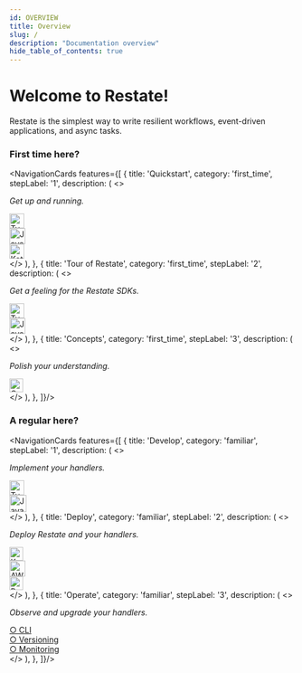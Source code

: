 ```yaml
---
id: OVERVIEW
title: Overview
slug: /
description: "Documentation overview"
hide_table_of_contents: true
---
```



# Welcome to Restate!

Restate is the simplest way to write resilient workflows, event-driven applications, and async tasks.

### First time here?

<NavigationCards features={[
    {
        title: 'Quickstart',
        category: 'first_time',
        stepLabel: '1',
        description: (
            <>
                <p className="font-size-90 margin--none">
                    <i>Get up and running.</i>
                </p>
                <div id="overviewButtonDiv"><a className="overviewButton btn btn-primary btn-lg firstTimeButton"
                                               href="/get_started/quickstart?sdk=ts"
                                               role="button"><img className="buttonIcon" src="/img/typescript.svg" width="26"
                                                                  alt="TypeScript Quickstart"></img></a></div>
                <div id="overviewButtonDiv"><a className="overviewButton btn btn-primary btn-lg firstTimeButton"
                                               href="/get_started/quickstart?sdk=java"
                                               role="button"><img className="buttonIcon" src="/img/java.svg" width="28"
                                                                  alt="Java Quickstart"></img></a></div>
                <div id="overviewButtonDiv"><a className="overviewButton btn btn-primary btn-lg firstTimeButton"
                                               href="/get_started/quickstart?sdk=kotlin"
                                               role="button"><img className="buttonIcon" src="/img/kotlin.svg" width="26"
                                                                  alt="Kotlin Quickstart"></img></a></div>
            </>
        ),
    },
    {
        title: 'Tour of Restate',
        category: 'first_time',
        stepLabel: '2',
        description: (
            <>
                <p className="font-size-90 margin--none">
                    <i>Get a feeling for the Restate SDKs.</i>
                </p>
                <div id="overviewButtonDiv"><a className="overviewButton btn btn-primary btn-lg firstTimeButton"
                                               href="/get_started/tour?sdk=ts"
                                               role="button"><img className="buttonIcon" src="/img/typescript.svg" width="26"
                                                                  alt="TypeScript Tour"></img></a></div>
                <div id="overviewButtonDiv"><a className="overviewButton btn btn-primary btn-lg firstTimeButton"
                                               href="/get_started/tour?sdk=java"
                                               role="button"><img className="buttonIcon" src="/img/java.svg" width="28"
                                                                  alt="Java Tour"></img></a></div>
            </>
        ),
    },
    {
        title: 'Concepts',
        category: 'first_time',
        stepLabel: '3',
        description: (
            <>
                <p className="font-size-90 margin--none">
                    <i>Polish your understanding.</i>
                </p>
                <div id="overviewButtonDiv"><a className="overviewButton btn btn-primary btn-lg firstTimeButton"
                                               href="/concepts/durable_building_blocks"
                                               role="button"><img className="buttonIcon" src="/img/arrow-right.svg" width="24"
                                                                  alt="Concepts"></img></a></div>
            </>
        ),
    },
]}/>

### A regular here?

<NavigationCards features={[
    {
        title: 'Develop',
        category: 'familiar',
        stepLabel: '1',
        description: (
            <>
                <p className="font-size-90 margin--none">
                    <i>Implement your handlers.</i>
                </p>
                <div id="overviewButtonDiv"><a className="overviewButton btn btn-primary btn-lg familiarButton"
                                               href="/category/typescript-sdk"
                                               role="button"><img className="buttonIcon" src="/img/typescript.svg" width="26"
                                                                  alt="TypeScript SDK Documentation"></img></a></div>
                <div id="overviewButtonDiv"><a className="overviewButton btn btn-primary btn-lg familiarButton"
                                               href="/category/java-sdk"
                                               role="button"><img className="buttonIcon" src="/img/java.svg" width="30"
                                                                  alt="Java SDK Documentation"></img></a></div>
            </>
        ),
    },
    {
        title: 'Deploy',
        category: 'familiar',
        stepLabel: '2',
        description: (
            <>
                <p className="font-size-90 margin--none">
                    <i>Deploy Restate and your handlers.</i>
                </p>
                <div id="overviewButtonDiv"><a className="overviewButton btn btn-primary btn-lg familiarButton"
                                               href="/deploy/kubernetes"
                                               role="button"><img className="buttonIcon" src="/img/kubernetes-logo.svg" width="24"
                                                                  alt="Kubernetes deployment"></img> <span className="buttonText"></span></a></div>
                <div id="overviewButtonDiv"><a className="overviewButton btn btn-primary btn-lg familiarButton"
                                               href="/category/aws--aws-lambda"
                                               role="button"><img className="buttonIcon" src="/img/aws-logo.svg" width="28"
                                                                  alt="AWS deployment"></img></a></div>
                <div id="overviewButtonDiv"><a className="overviewButton btn btn-primary btn-lg familiarButton text--primary"
                                               href="/deploy/restate_cloud"
                                               role="button"><img className="buttonIcon" src="/img/logo-only.svg" width="24"
                                                                  alt="Restate Cloud deployment"/> <span className="buttonText"></span></a></div>
            </>
        ),
    },
    {
        title: 'Operate',
        category: 'familiar',
        stepLabel: '3',
        description: (
            <>
                <p className="font-size-90 margin--none">
                    <i>Observe and upgrade your handlers.</i>
                </p>
                <div id="overviewButtonDiv"><a className="overviewButton btn btn-primary btn-lg familiarButton text-grey"
                                               href="/operate/cli"
                                               role="button">○ CLI</a></div>
                <div id="overviewButtonDiv"><a className="overviewButton btn btn-primary btn-lg familiarButton text-grey"
                                               href="/operate/versioning"
                                               role="button">○ Versioning</a></div>
                <div id="overviewButtonDiv"><a className="overviewButton btn btn-primary btn-lg familiarButton text-grey"
                                               href="/category/monitoring"
                                               role="button">○ Monitoring</a></div>
            </>
        ),
    },
]}/>
